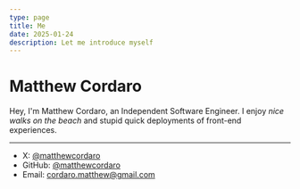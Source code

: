 ```yaml
---
type: page
title: Me
date: 2025-01-24
description: Let me introduce myself
---
```


# Matthew Cordaro

Hey, I'm Matthew Cordaro, an Independent Software Engineer. I enjoy *nice walks on the beach* and stupid quick deployments of front-end experiences.

---

- X:      [@matthewcordaro](https://x.com/matthewcordaro)
- GitHub: [@matthewcordaro](https://github.com/matthewcordaro)
- Email:  cordaro.matthew@gmail.com
